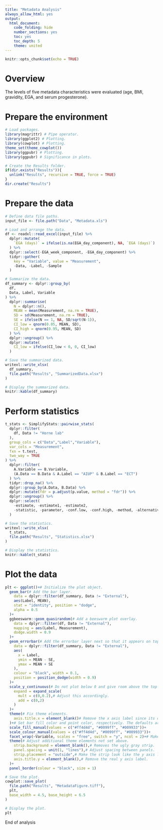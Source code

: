 ```yaml
---
title: "Metadata Analysis"
always_allow_html: yes
output:
  html_document:
    code_folding: hide
    number_sections: yes
    toc: yes
    toc_depth: 5
    theme: united
---
```


```r
knitr::opts_chunk$set(echo = TRUE)
```

# Overview
The levels of five metadata characteristics were evaluated (age, BMI, gravidity, EGA, and serum progesterone).


# Prepare the environment
```r
# Load packages.
library(magrittr) # Pipe operator.
library(ggplot2) # Plotting.
library(cowplot) # Plotting.
theme_set(theme_cowplot())
library(ggpubr) # Plotting.
library(ggpubr) # Significance in plots.

# Create the Results folder.
if(dir.exists("Results")){
  unlink("Results", recursive = TRUE, force = TRUE)
}
dir.create("Results")
```


# Prepare the data
```r
# Define data file paths.
input_file <- file.path("Data", "Metadata.xls")

# Load and arrange the data.
df <- readxl::read_excel(input_file) %>%
  dplyr::mutate(
    `EGA (days)` = ifelse(is.na(EGA_day_component), NA, `EGA (days)`)
  ) %>%
  dplyr::select(-EGA_week_component, -EGA_day_component) %>%
  tidyr::gather(
    key = "Variable", value = "Measurement",
    -Data, -Label, -Sample
  )

# Summarize the data.
df_summary <- dplyr::group_by(
  df,
  Data, Label, Variable
) %>%
  dplyr::summarise(
    N = dplyr::n(),
    MEAN = mean(Measurement, na.rm = TRUE),
    SD = sd(Measurement, na.rm = TRUE),
    SE = ifelse(N == 1, NA, SD/sqrt(N-1)),
    CI_low = qnorm(0.05, MEAN, SD),
    CI_high = qnorm(0.95, MEAN, SD)
  ) %>%
  dplyr::ungroup() %>%
  dplyr::mutate(
    CI_low = ifelse(CI_low < 0, 0, CI_low)
  )

# Save the summarized data.
writexl::write_xlsx(
  df_summary,
  file.path("Results", "SummarizedData.xlsx")
)

# Display the summarized data.
knitr::kable(df_summary)
```


# Perform statistics


```r
t_stats <- SimplifyStats::pairwise_stats(
  dplyr::filter(
    df, Data != "Horne lab"
  ),
  group_cols = c("Data","Label","Variable"),
  var_cols = "Measurement",
  fxn = t.test,
  two_way = TRUE
) %>%
  dplyr::filter(
    A.Variable == B.Variable,
    (A.Data == B.Data & A.Label == "AIUP" & B.Label == "ECT")
  ) %>%
  tidyr::drop_na() %>%
  dplyr::group_by(A.Data, B.Data) %>%
  dplyr::mutate(fdr = p.adjust(p.value, method = "fdr")) %>%
  dplyr::ungroup() %>%
  dplyr::select(
    -estimate, -estimate1, -estimate2,
    -statistic, -parameter, -conf.low, -conf.high, -method, -alternative
  )

# Save the statistics.
writexl::write_xlsx(
  t_stats,
  file.path("Results", "Statistics.xlsx")
)

# Display the statistics.
knitr::kable(t_stats)
```



# Plot the data
```r
plt <- ggplot()+# Initialize the plot object.
  geom_bar(# Add the bar layer.
    data = dplyr::filter(df_summary, Data != "External"),
    aes(Label, MEAN),
    stat = "identity", position = "dodge",
    alpha = 0.5
  )+
  ggbeeswarm::geom_quasirandom(# Add a beeswarm plot overlay.
    data = dplyr::filter(df, Data != "External"),
    mapping = aes(Label, Measurement),
    dodge.width = 0.9
  )+
  geom_errorbar(# Add the errorbar layer next so that it appears on top.
    data = dplyr::filter(df_summary, Data != "External"),
    aes(
      x = Label,
      ymin = MEAN - SE,
      ymax = MEAN + SE
    ),
    colour = "black", width = 0.1,
    position = position_dodge(width = 0.9)
  )+
  scale_y_continuous(# Do not plot below 0 and give room above the top points.
    expand = expand_scale(
      mult = c(0,0.2),# Adjust this accordingly.
      add = c(0,2)
    )
  )+
  theme(# Fix theme elements.
    axis.title.x = element_blank()# Remove the x axis label since its obvious.
  )+# Set bar fill color and point color, respectively. The defaults are lame.
  scale_fill_manual(values = c("#ff4d4d", "#0099ff", "#009933"))+
  scale_colour_manual(values = c("#ff4d4d", "#0099ff", "#009933"))+
  facet_wrap(~Variable, scales = "free", switch = "y", ncol = 2)+# Make panels.
  theme(# Adjust additional theme elements not set above.
    strip.background = element_blank(),# Removes the ugly gray strip.
    panel.spacing = unit(1, "lines"),# Adjust spacing between panels.
    strip.placement = "outside",# Make the strip look like the y axis label.
    axis.title.y = element_blank(),# Remove the real y axis label.
  )+
  panel_border(colour = "black", size = 1)

# Save the plot.
cowplot::save_plot(
  file.path("Results", "MetadataFigure.tiff"),
  plt,
  base_width = 4.5, base_height = 6.5
)

# Display the plot.
plt
```


End of analysis
